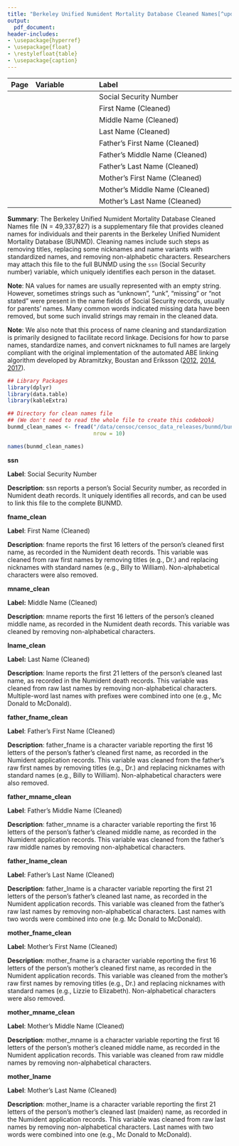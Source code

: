 ```yaml
---
title: "Berkeley Unified Numident Mortality Database Cleaned Names[^updated]"
output:
  pdf_document:
header-includes:
- \usepackage{hyperref}
- \usepackage{float}
- \restylefloat{table}
- \usepackage{caption}
---
```

[^updated]: Last updated: `r format(Sys.time(), '%d %B, %Y')`



| Page| Variable            | Label                                        |
|----:|:--------------------|:---------------------------------------------|
|  \hyperlink{page.2}{2}    | \hyperlink{page.2}{ssn}                |Social Security Number              |
|  \hyperlink{page.3}{3}    | \hyperlink{page.3}{fname\_clean}              |First Name   (Cleaned)       |
|  \hyperlink{page.4}{4}    | \hyperlink{page.4}{mname\_clean}              |Middle Name  (Cleaned)       | 
|  \hyperlink{page.5}{5}    | \hyperlink{page.5}{lname\_clean}              |Last Name    (Cleaned)       |
|  \hyperlink{page.6}{6}  | \hyperlink{page.6}{father\_fname\_clean}      |Father's First Name (Cleaned)          |
|  \hyperlink{page.7}{7}  | \hyperlink{page.7}{father\_mname\_clean}      |Father's Middle Name (Cleaned)         |
|  \hyperlink{page.8}{8}  | \hyperlink{page.8}{father\_lname\_clean}      |Father's Last Name   (Cleaned)         |
|  \hyperlink{page.9}{9}  | \hyperlink{page.9}{mother\_fname\_clean}      |Mother's First Name (Cleaned)          |
|  \hyperlink{page.10}{10}  | \hyperlink{page.10}{mother\_mname\_clean}      |Mother's Middle Name (Cleaned)      |
|  \hyperlink{page.11}{11}  | \hyperlink{page.11}{mother\_lname\_clean}      |Mother's Last Name (Cleaned)        |


\vspace{5 pt}

**Summary**: The Berkeley Unified Numident Mortality Database Cleaned Names file (N = 49,337,827) is a supplementary file that provides cleaned names for individuals and their parents in the Berkeley Unified Numident Mortality Database (BUNMD). Cleaning names include such steps as removing titles, replacing some nicknames and name variants with standardized names, and removing non-alphabetic characters. Researchers may attach this file to the full BUNMD using the `ssn` (Social Security number) variable, which uniquely identifies each person in the dataset.

\vspace{10 pt}

**Note**: NA values for names are usually represented with an empty string. However, sometimes strings such as "unknown", "unk", "missing" or "not stated" were present in the name fields of Social Security records, usually for parents' names. Many common words indicated missing data have been removed, but some such invalid strings may remain in the cleaned data.

**Note**: We also note that this process of name cleaning and standardization is primarily designed to facilitate record linkage. Decisions for how to parse names, standardize names, and convert nicknames to full names are largely compliant with the original implementation of the automated ABE linking algorithm developed by Abramitzky, Boustan and Eriksson ([2012](https://ranabr.people.stanford.edu/sites/g/files/sbiybj26066/files/media/file/abe_ageofmassmigration.pdf), [2014](https://ranabr.people.stanford.edu/sites/g/files/sbiybj26066/files/media/file/abe_assimilation_1.pdf), [2017](https://ranabr.people.stanford.edu/sites/g/files/sbiybj26066/files/media/file/return-migrants.pdf)).


```r
## Library Packages
library(dplyr)
library(data.table)
library(kableExtra)

## Directory for clean names file
## (We don't need to read the whole file to create this codebook)
bunmd_clean_names <- fread("/data/censoc/censoc_data_releases/bunmd/bunmd_v2/bunmd_clean_name_fields_only.csv",
                           nrow = 10)

names(bunmd_clean_names)
```


\newpage 

**\huge ssn**
\normalsize
\vspace{12pt}

**Label**: Social Security Number

**Description**: ssn reports a person's Social Security number, as recorded in Numident death records. It uniquely identifies all records, and can be used to link this file to the complete BUNMD.

\newpage 

**\huge fname\_clean **
\normalsize
\vspace{12pt}

**Label**: First Name (Cleaned)

**Description**: fname reports the first 16 letters of the person's cleaned first name, as recorded in the Numident death records. This variable was cleaned from raw first names by removing titles (e.g., Dr.)
and replacing nicknames with standard names (e.g., Billy to William). Non-alphabetical characters were also
removed.

\newpage 

**\huge mname\_clean **
\normalsize
\vspace{12pt}

**Label:** Middle Name (Cleaned)

**Description**: mname reports the first 16 letters of the person's cleaned middle name, as recorded in the Numident death records. This variable was cleaned by removing non-alphabetical characters.

\newpage 


**\huge lname\_clean **
\normalsize
\vspace{12pt}

**Label:** Last Name (Cleaned)

**Description**: lname reports the first 21 letters of the person's cleaned last name, as recorded in the Numident death records. This variable was cleaned from raw last names by removing non-alphabetical characters. Multiple-word last names with prefixes were combined into one (e.g., Mc Donald to McDonald).




\newpage

**\huge father\_fname\_clean **
\normalsize
\vspace{12pt}

**Label**: Father's First Name (Cleaned)

**Description**: father_fname is a character variable reporting the first 16 letters of the person's father's cleaned first name, as recorded in the Numident application records. This variable was cleaned from the father's raw first names by removing titles (e.g., Dr.) and replacing nicknames with standard names (e.g., Billy to William). Non-alphabetical characters were also removed.

\newpage 

**\huge father\_mname\_clean **
\normalsize
\vspace{12pt}

**Label**: Father's Middle Name (Cleaned)

**Description**: father_mname is a character variable reporting the first 16 letters of the person's father's cleaned middle name, as recorded in the Numident application records.  This variable was cleaned from the father's raw middle names by removing non-alphabetical characters.

\newpage 


**\huge father\_lname\_clean**
\normalsize
\vspace{12pt}

**Label**: Father's Last Name (Cleaned)

**Description**: father_lname is a character variable reporting the first 21 letters of the person's father's cleaned last name, as recorded in the Numident application records.  This variable was cleaned from the father's raw last names by removing non-alphabetical characters. Last names with two words were combined into one (e.g. Mc Donald to McDonald).

\newpage 




**\huge mother\_fname\_clean **
\normalsize
\vspace{12pt}

**Label**: Mother's First Name (Cleaned)

**Description**: mother_fname is a character variable reporting the first 16 letters of the person's mother's cleaned first name, as recorded in the Numident application records.  This variable was cleaned from the mother's raw first names by removing titles (e.g., Dr.) and replacing nicknames with standard names (e.g., Lizzie to Elizabeth). Non-alphabetical characters were also removed.

\newpage 

**\huge mother\_mname\_clean **
\normalsize
\vspace{12pt}

**Label**: Mother's Middle Name (Cleaned)

**Description**: mother_mname is a character variable reporting the first 16 letters of the person's mother's cleaned middle name, as recorded in the Numident application records. This variable was cleaned from raw middle names by removing non-alphabetical characters.

\newpage 


**\huge mother\_lname **
\normalsize
\vspace{12pt}

**Label**: Mother's Last Name (Cleaned)

**Description**: mother_lname is a character variable reporting the first 21 letters of the person's mother's cleaned last (maiden) name, as recorded in the Numident application records. This variable was cleaned from raw last names by removing non-alphabetical characters. Last names with two words were combined into one (e.g., Mc Donald to McDonald).






